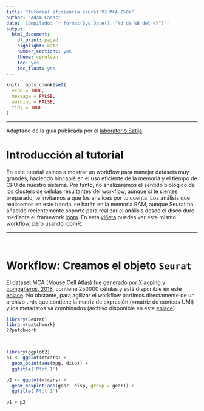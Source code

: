 ```yaml
---
title: "Tutorial eficiencia Seurat V3 MCA 250k"
author: "Adam Casas"
date: 'Compilado: `r format(Sys.Date(), "%d de %B del %Y")`'
output: 
  html_document:
    df_print: paged
    highlight: kate
    number_sections: yes
    theme: cerulean
    toc: yes
    toc_float: yes
---
```


```r
knitr::opts_chunk$set(
  echo = TRUE,
  message = FALSE,
  warning = FALSE,
  tidy = TRUE
)
```

***

Adaptado de la guía publicada por el [laboratorio Satija](https://satijalab.org/seurat/v3.2/mca.html).

# Introducción al tutorial

En este tutorial vamos a mostrar un workflow para manejar datasets muy grandes, haciendo hincapié en el uso eficiente de la memoria y el tiempo de CPU de nuestro sistema. Por tanto, no analizaremos el sentido biológico de los clusters de células resultantes del workflow, aunque si te sientes preparado, te invitamos a que los analices por tu cuenta. Los análisis que realicemos en este tutorial se harán en la memoria RAM, aunque Seurat ha añadido recientemente soporte para realizar el análisis desde el disco duro mediante el framework [loom](http://loompy.org/). En esta [viñeta](https://satijalab.org/seurat/mca_loom.html) puedes ver este mismo workflow, pero usando [loomR](https://satijalab.org/loomR/loomR_tutorial.html).


***

<br>

# Workflow: Creamos el objeto `Seurat`

El dataset MCA (Mouse Cell Atlas) fue generado por [Xiaoping y compañeros, 2018](https://www.sciencedirect.com/science/article/pii/S0092867418301168), contiene 250000 células y está disponible en este [enlace](https://figshare.com/articles/dataset/MCA_DGE_Data/5435866). No obstante, para agilizar el workflow partimos directamente de un archivo `.rds` que contiene la matriz de expresión (=matriz de conteos UMI) y los metadatos ya combinados (archivo disponible en este [enlace](https://www.dropbox.com/s/8d8t4od38oojs6i/MCA.zip?dl=1))

```r
library(Seurat)
library(patchwork)
??patchwork



library(ggplot2)
p1 <- ggplot(mtcars) + 
  geom_point(aes(mpg, disp)) + 
  ggtitle('Plot 1')

p2 <- ggplot(mtcars) + 
  geom_boxplot(aes(gear, disp, group = gear)) + 
  ggtitle('Plot 2')

p1 + p2
```

